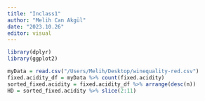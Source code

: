 ```yaml
---
title: "Inclass1"
author: "Melih Can Akgül"
date: "2023.10.26"
editor: visual
---
```


```r
library(dplyr)
library(ggplot2)

myData = read.csv("/Users/Melih/Desktop/winequality-red.csv")
fixed.acidity_df = myData %>% count(fixed.acidity)
sorted_fixed.acidity = fixed.acidity_df %>% arrange(desc(n))
HD = sorted_fixed.acidity %>% slice(2:11)






```
